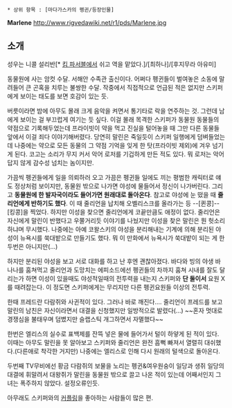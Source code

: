  * 상위 항목 : [마다가스카의 펭귄/등장인물]

'''Marlene'''
http://www.rigvedawiki.net/r1/pds/Marlene.jpg

== 소개 ==
성우는 니콜 설리반[* [[킴 파서블]]에서 쉬고 역을 맡았다.]/[최하나]/[후지무라 아유미]

동물원에 사는 암컷 수달. 서해안 수족관 출신이다. 어쩌다 펭귄들이 벌여놓은 소동에 말려들어 큰 곤혹을 치루는 불쌍한 수달. 작중에서 직접적으로 언급된 적은 없지만 스키퍼에게 보이는 태도를 보면 호감이 있는 듯.

버릇이라면 밤에 아무도 몰래 크게 음악을 켜면서 통기타로 락을 연주하는 것. 그런데 남에게 보이는 걸 부끄럽게 여기는 듯 싶다. 이걸 몰래 목격한 스키퍼가 동물원 동물들의 약점으로 기록해두었는데 프라이빗이 약을 먹고 진실을 털어놓을 때 그만 다른 동물들 앞에서 이걸 죄다 이야기해버렸다. 당연히 말린은 죽일듯이 스키퍼 일행에게 덤벼들었는데 나중에는 약으로 모든 동물의 그 약점 기억을 잊게 한 탓(프라이빗 제외)에 겨우 넘기게 된다. 코고는 소리가 무지 커서 악어 로저를 기겁하게 만든 적도 있다. 뭐 로저는 악어답지 않게 감수성 넘치는 놈이지만.

가끔씩 펭귄들에게 일을 의뢰하러 오고 가끔은 펭귄들 일에도 끼는 평범한 캐릭터로 얘도 정상처럼 보이지만, 동물원 밖으로 나가면 야성에 물들어서 정신이 나가버린다. 그리고 '''동물원에 한 발자국이라도 들어가면 원래대로 돌아온다'''. 참고로 야성에 눈 떴을 때 '''줄리언에게 반하기도 했다'''. 이 때 줄리언을 납치해 오벨리스크를 올라가는 등 --[퀸콩]--[킹콩]을 찍었다. 하지만 이성을 찾으면 줄리언에게 코끝만큼도 애정이 없다. 줄리언은 자신에게 말린이 반했다고 우쭐거리듯 이야기를 나눴지만 이성을 찾은 말린은 뭔 헛소리하냐며 무시했다. 나중에는 아예 코왈스키의 야성을 분리해내는 기계에 의해 분리된 야성이 뉴욕시를 쑥대밭으로 만들기도 했다. 뭐 이 만화에서 뉴욕시가 쑥대밭이 되는 게 한두번은 아니지만(...)

하지만 분리된 야성을 보고 서로 대화를 하고 난 후엔 괜찮아졌다. 바다와 빙의 야생 바나나를 훔쳐먹고 줄리언과 도망치는 에피소드에선 펭귄들의 차까지 훔쳐 시내를 잘도 달리는가 하면 이성이 있을때도 야성적일때의 전투력을 내는지 스키퍼와 '''단 둘이서''' 요원 X를 때려잡는다. 이 정도면 스키퍼에게는 무리지만 다른 펭귄요원들 이상의 전투력.

한때 프레드란 다람쥐와 사귄적이 있다. 그러나 바로 깨진다....  줄리언이 프레드를 보고 말린의 남친은 자신이라면서 대결을 신청했지만 일방적으로 발렸다(...) ~~혼자 멋대로 경쟁심을 불태우며 덤볐지만 슬랩스틱 개그하면서 자멸했다~~

한번은 엘리스의 실수로 표백제를 잔뜩 넣은 물에 들어가서 털이 하얗게 된 적이 있다. 이때는 아무도 말린을 못 알아보고 스키퍼와 줄리언은 완전 흠뻑 빠져서 열렬히 대쉬했다.(다른애로 착각한 거지만) 나중에는 엘리스로 인해 다시 원래의 털색으로 돌아온다.

두번째 TV무비에선 황금 다람쥐의 보물을 노리는 펭귄&여우원숭이 일당과 생쥐 일당의 대결에 휘말려서 대왕쥐가 말린을 동물원 밖으로 끌고 나온 적이 있는데 어째서인지 그녀는 폭주하지 않았다. 설정오류인듯.

아무래도 스키퍼와의 [http://browse.deviantart.com/?qh=&section=&q=Skilene 커플링]을 좋아하는 사람들이 많은 편.
